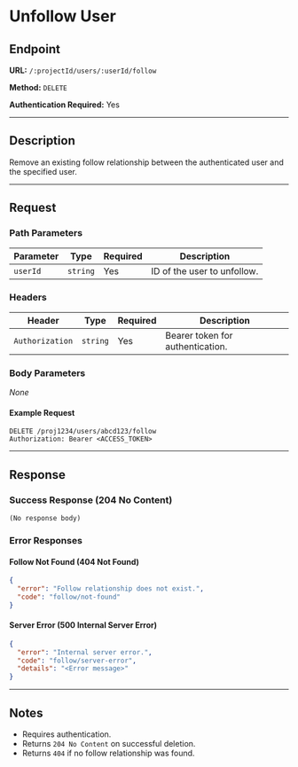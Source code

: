 # Unfollow User

## Endpoint

**URL:** `/:projectId/users/:userId/follow`

**Method:** `DELETE`

**Authentication Required:** Yes

---

## Description

Remove an existing follow relationship between the authenticated user and the specified user.

---

## Request

### Path Parameters

| Parameter | Type     | Required | Description                 |
| --------- | -------- | -------- | --------------------------- |
| `userId`  | `string` | Yes      | ID of the user to unfollow. |

### Headers

| Header          | Type     | Required | Description                      |
| --------------- | -------- | -------- | -------------------------------- |
| `Authorization` | `string` | Yes      | Bearer token for authentication. |

### Body Parameters

_None_

#### Example Request

```http
DELETE /proj1234/users/abcd123/follow
Authorization: Bearer <ACCESS_TOKEN>
```

---

## Response

### Success Response (204 No Content)

```
(No response body)
```

### Error Responses

#### Follow Not Found (404 Not Found)

```json
{
  "error": "Follow relationship does not exist.",
  "code": "follow/not-found"
}
```

#### Server Error (500 Internal Server Error)

```json
{
  "error": "Internal server error.",
  "code": "follow/server-error",
  "details": "<Error message>"
}
```

---

## Notes

- Requires authentication.
- Returns `204 No Content` on successful deletion.
- Returns `404` if no follow relationship was found.
